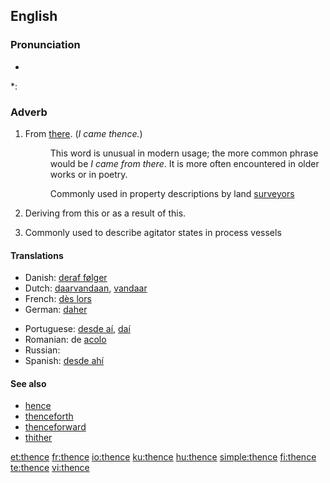 ==English==

===Pronunciation===
* {{audio|en-us-thence.ogg|Audio (US)}}

*: {{rhymes|ɛns}}

===Adverb===
{{infl|en|adverb}}

# From [[there]]. (''I came thence.'')
#: This word is unusual in modern usage; the more common phrase would be ''I came from there''. It is more often encountered in older works or in poetry.
#: {{context|technical}} Commonly used in property descriptions by land [[surveyor]]s
# {{literary}} Deriving from this or as a result of this.
# {{context|technical}} Commonly used to describe agitator states in process vessels

====Translations====
{{trans-top|from there}}
* Danish: [[deraf følger]]
* Dutch: [[daarvandaan]], [[vandaar]]
* French: [[dès lors]]
* German: [[daher]]
{{trans-mid}}
* Portuguese: [[desde aí]], [[daí]]
* Romanian: de [[acolo]]
* Russian: {{t|ru|оттуда|tr=ottúda}}
* Spanish: [[desde ahí]]
{{trans-bottom}}

====See also====
* [[hence]]
* [[thenceforth]]
* [[thenceforward]]
* [[thither]]

[[et:thence]]
[[fr:thence]]
[[io:thence]]
[[ku:thence]]
[[hu:thence]]
[[simple:thence]]
[[fi:thence]]
[[te:thence]]
[[vi:thence]]